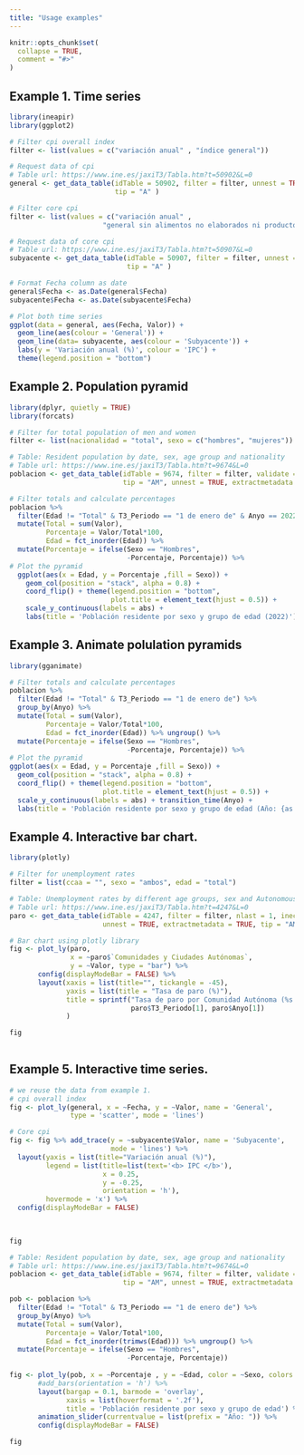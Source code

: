 ```yaml
---
title: "Usage examples"
---
```


```r
knitr::opts_chunk$set(
  collapse = TRUE,
  comment = "#>"
)
```

## Example 1. Time series

```r
library(ineapir)
library(ggplot2)

# Filter cpi overall index
filter <- list(values = c("variación anual" , "índice general"))

# Request data of cpi
# Table url: https://www.ine.es/jaxiT3/Tabla.htm?t=50902&L=0
general <- get_data_table(idTable = 50902, filter = filter, unnest = TRUE,
                          tip = "A" )

# Filter core cpi
filter <- list(values = c("variación anual" , 
                       "general sin alimentos no elaborados ni productos energéticos"))

# Request data of core cpi
# Table url: https://www.ine.es/jaxiT3/Tabla.htm?t=50907&L=0
subyacente <- get_data_table(idTable = 50907, filter = filter, unnest = TRUE,
                             tip = "A" )

# Format Fecha column as date
general$Fecha <- as.Date(general$Fecha)
subyacente$Fecha <- as.Date(subyacente$Fecha)

# Plot both time series
ggplot(data = general, aes(Fecha, Valor)) +
  geom_line(aes(colour = 'General')) +
  geom_line(data= subyacente, aes(colour = 'Subyacente')) +
  labs(y = 'Variación anual (%)', colour = 'IPC') +
  theme(legend.position = "bottom")

```

## Example 2. Population pyramid

```r
library(dplyr, quietly = TRUE)
library(forcats)

# Filter for total population of men and women 
filter <- list(nacionalidad = "total", sexo = c("hombres", "mujeres"))

# Table: Resident population by date, sex, age group and nationality
# Table url: https://www.ine.es/jaxiT3/Tabla.htm?t=9674&L=0
poblacion <- get_data_table(idTable = 9674, filter = filter, validate = FALSE, 
                            tip = "AM", unnest = TRUE, extractmetadata = TRUE)

# Filter totals and calculate percentages
poblacion %>% 
  filter(Edad != "Total" & T3_Periodo == "1 de enero de" & Anyo == 2022) %>%
  mutate(Total = sum(Valor), 
         Porcentaje = Valor/Total*100, 
         Edad = fct_inorder(Edad)) %>%
  mutate(Porcentaje = ifelse(Sexo == "Hombres",
                             -Porcentaje, Porcentaje)) %>%
# Plot the pyramid
  ggplot(aes(x = Edad, y = Porcentaje ,fill = Sexo)) +
    geom_col(position = "stack", alpha = 0.8) +
    coord_flip() + theme(legend.position = "bottom", 
                         plot.title = element_text(hjust = 0.5)) +
    scale_y_continuous(labels = abs) +
    labs(title = 'Población residente por sexo y grupo de edad (2022)')

```

## Example 3. Animate polulation pyramids
```r
library(gganimate)

# Filter totals and calculate percentages
poblacion %>% 
  filter(Edad != "Total" & T3_Periodo == "1 de enero de") %>%
  group_by(Anyo) %>% 
  mutate(Total = sum(Valor), 
         Porcentaje = Valor/Total*100, 
         Edad = fct_inorder(Edad)) %>% ungroup() %>%
  mutate(Porcentaje = ifelse(Sexo == "Hombres",
                             -Porcentaje, Porcentaje)) %>%
# Plot the pyramid
ggplot(aes(x = Edad, y = Porcentaje ,fill = Sexo)) +
  geom_col(position = "stack", alpha = 0.8) +
  coord_flip() + theme(legend.position = "bottom",
                       plot.title = element_text(hjust = 0.5)) +
  scale_y_continuous(labels = abs) + transition_time(Anyo) + 
  labs(title = 'Población residente por sexo y grupo de edad (Año: {as.integer(frame_time)})')

```


## Example 4. Interactive bar chart.
```r
library(plotly)

# Filter for unemployment rates
filter = list(ccaa = "", sexo = "ambos", edad = "total")

# Table: Unemployment rates by different age groups, sex and Autonomous Community
# Table url: https://www.ine.es/jaxiT3/Tabla.htm?t=4247&L=0
paro <- get_data_table(idTable = 4247, filter = filter, nlast = 1, inecode = TRUE,
                       unnest = TRUE, extractmetadata = TRUE, tip = "AM")

# Bar chart using plotly library
fig <- plot_ly(paro, 
               x = ~paro$`Comunidades y Ciudades Autónomas`,
               y = ~Valor, type = "bar") %>%
       config(displayModeBar = FALSE) %>%
       layout(xaxis = list(title="", tickangle = -45),
              yaxis = list(title = "Tasa de paro (%)"),
              title = sprintf("Tasa de paro por Comunidad Autónoma (%s %s)",
                              paro$T3_Periodo[1], paro$Anyo[1])
              )

fig
  
```

## Example 5. Interactive time series.
```r
# we reuse the data from example 1.
# cpi overall index
fig <- plot_ly(general, x = ~Fecha, y = ~Valor, name = 'General',
               type = 'scatter', mode = 'lines')

# Core cpi
fig <- fig %>% add_trace(y = ~subyacente$Valor, name = 'Subyacente',
                         mode = 'lines') %>%
  layout(yaxis = list(title="Variación anual (%)"),
         legend = list(title=list(text='<b> IPC </b>'),
                       x = 0.25,
                       y = -0.25,
                       orientation = 'h'),
         hovermode = 'x') %>%
  config(displayModeBar = FALSE)
  
                       

fig

```

```r

# Table: Resident population by date, sex, age group and nationality
# Table url: https://www.ine.es/jaxiT3/Tabla.htm?t=9674&L=0
poblacion <- get_data_table(idTable = 9674, filter = filter, validate = FALSE, 
                            tip = "AM", unnest = TRUE, extractmetadata = TRUE)

pob <- poblacion %>% 
  filter(Edad != "Total" & T3_Periodo == "1 de enero de") %>%
  group_by(Anyo) %>% 
  mutate(Total = sum(Valor), 
         Porcentaje = Valor/Total*100, 
         Edad = fct_inorder(trimws(Edad))) %>% ungroup() %>%
  mutate(Porcentaje = ifelse(Sexo == "Hombres",
                             -Porcentaje, Porcentaje))
  
fig <- plot_ly(pob, x = ~Porcentaje , y = ~Edad, color = ~Sexo, colors = c("blue", "red"), type = 'bar', frame = ~Anyo) %>% 
       #add_bars(orientation = 'h') %>%
       layout(bargap = 0.1, barmode = 'overlay',
              xaxis = list(hoverformat = '.2f'),
              title = 'Población residente por sexo y grupo de edad') %>%
       animation_slider(currentvalue = list(prefix = "Año: ")) %>%
       config(displayModeBar = FALSE)

fig
```
